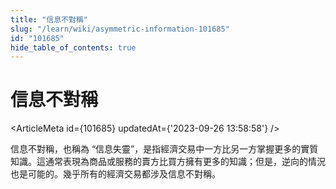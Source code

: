 ```yaml
---
title: "信息不對稱"
slug: "/learn/wiki/asymmetric-information-101685"
id: "101685"
hide_table_of_contents: true
---
```



# 信息不對稱

<ArticleMeta id={101685} updatedAt={'2023-09-26 13:58:58'} />
<div className='border-solid border-b border-t-0 my-4 border-[var(--ifm-color-gray-300)]' />

信息不對稱，也稱為 “信息失靈”，是指經濟交易中一方比另一方掌握更多的實質知識。這通常表現為商品或服務的賣方比買方擁有更多的知識；但是，逆向的情況也是可能的。幾乎所有的經濟交易都涉及信息不對稱。
